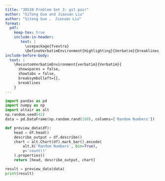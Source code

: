 ```yaml
---
title: "30538 Problem Set 3: git pair"
author: "SiTong Guo and Jiaxuan Liu" 
author: "Sitong Guo ， Jiaxuan Liu"
format: 
  pdf:
    keep-tex: true
    include-in-header: 
       text: |
         \usepackage{fvextra}
         \DefineVerbatimEnvironment{Highlighting}{Verbatim}{breaklines,commandchars=\\\{\}}
include-before-body:
  text: |
    \RecustomVerbatimEnvironment{verbatim}{Verbatim}{
      showspaces = false,
      showtabs = false,
      breaksymbolleft={},
      breaklines
    }
---
```


```python
import pandas as pd
import numpy as np
import altair as alt
np.random.seed(42)
data = pd.DataFrame(np.random.rand(100), columns=['Random Numbers'])

def preview_data(df):
    head = df.head()
    describe_output = df.describe()
    chart = alt.Chart(df).mark_bar().encode(
        alt.X('Random Numbers', bin=True),
        y='count()'
    ).properties()
    return [head, describe_output, chart]

result = preview_data(data)
print(result)

```